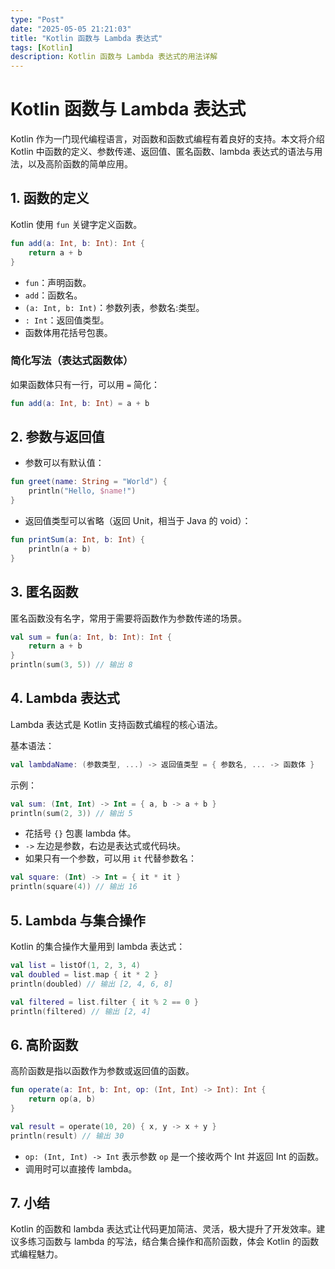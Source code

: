 ```yaml
---
type: "Post"
date: "2025-05-05 21:21:03"
title: "Kotlin 函数与 Lambda 表达式"
tags: [Kotlin]
description: Kotlin 函数与 Lambda 表达式的用法详解
---
```


# Kotlin 函数与 Lambda 表达式

Kotlin 作为一门现代编程语言，对函数和函数式编程有着良好的支持。本文将介绍 Kotlin 中函数的定义、参数传递、返回值、匿名函数、lambda 表达式的语法与用法，以及高阶函数的简单应用。

## 1. 函数的定义

Kotlin 使用 `fun` 关键字定义函数。

```kotlin
fun add(a: Int, b: Int): Int {
    return a + b
}
```

- `fun`：声明函数。
- `add`：函数名。
- `(a: Int, b: Int)`：参数列表，参数名:类型。
- `: Int`：返回值类型。
- 函数体用花括号包裹。

### 简化写法（表达式函数体）

如果函数体只有一行，可以用 `=` 简化：

```kotlin
fun add(a: Int, b: Int) = a + b
```

## 2. 参数与返回值

- 参数可以有默认值：

```kotlin
fun greet(name: String = "World") {
    println("Hello, $name!")
}
```

- 返回值类型可以省略（返回 Unit，相当于 Java 的 void）：

```kotlin
fun printSum(a: Int, b: Int) {
    println(a + b)
}
```

## 3. 匿名函数

匿名函数没有名字，常用于需要将函数作为参数传递的场景。

```kotlin
val sum = fun(a: Int, b: Int): Int {
    return a + b
}
println(sum(3, 5)) // 输出 8
```

## 4. Lambda 表达式

Lambda 表达式是 Kotlin 支持函数式编程的核心语法。

基本语法：

```kotlin
val lambdaName: (参数类型, ...) -> 返回值类型 = { 参数名, ... -> 函数体 }
```

示例：

```kotlin
val sum: (Int, Int) -> Int = { a, b -> a + b }
println(sum(2, 3)) // 输出 5
```

- 花括号 `{}` 包裹 lambda 体。
- `->` 左边是参数，右边是表达式或代码块。
- 如果只有一个参数，可以用 `it` 代替参数名：

```kotlin
val square: (Int) -> Int = { it * it }
println(square(4)) // 输出 16
```

## 5. Lambda 与集合操作

Kotlin 的集合操作大量用到 lambda 表达式：

```kotlin
val list = listOf(1, 2, 3, 4)
val doubled = list.map { it * 2 }
println(doubled) // 输出 [2, 4, 6, 8]

val filtered = list.filter { it % 2 == 0 }
println(filtered) // 输出 [2, 4]
```

## 6. 高阶函数

高阶函数是指以函数作为参数或返回值的函数。

```kotlin
fun operate(a: Int, b: Int, op: (Int, Int) -> Int): Int {
    return op(a, b)
}

val result = operate(10, 20) { x, y -> x + y }
println(result) // 输出 30
```

- `op: (Int, Int) -> Int` 表示参数 `op` 是一个接收两个 Int 并返回 Int 的函数。
- 调用时可以直接传 lambda。

## 7. 小结

Kotlin 的函数和 lambda 表达式让代码更加简洁、灵活，极大提升了开发效率。建议多练习函数与 lambda 的写法，结合集合操作和高阶函数，体会 Kotlin 的函数式编程魅力。
